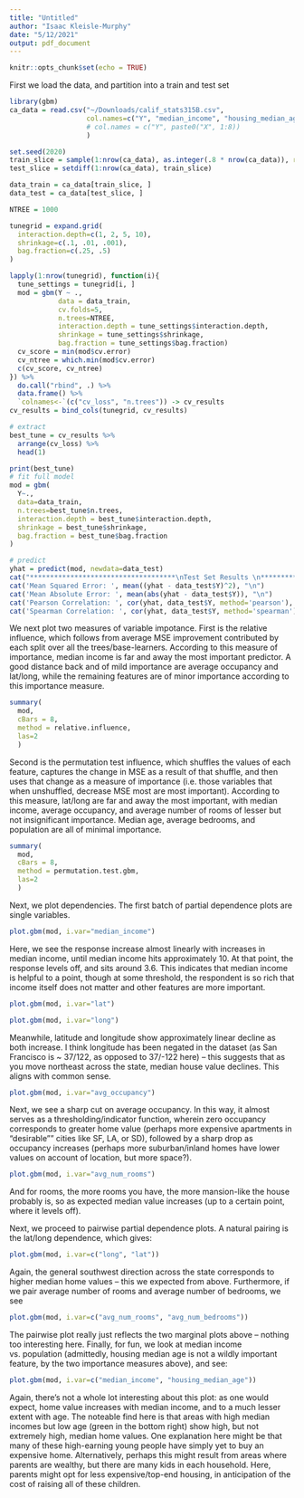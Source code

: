 ```yaml
---
title: "Untitled"
author: "Isaac Kleisle-Murphy"
date: "5/12/2021"
output: pdf_document
---
```


```r
knitr::opts_chunk$set(echo = TRUE)
```


First we load the data, and partition into a train and test set
```r
library(gbm)
ca_data = read.csv("~/Downloads/calif_stats315B.csv", 
                   col.names=c("Y", "median_income", "housing_median_age", "avg_num_rooms", "avg_num_bedrooms", "population", "avg_occupancy", "lat", "long")
                   # col.names = c("Y", paste0("X", 1:8))
                   )

set.seed(2020)
train_slice = sample(1:nrow(ca_data), as.integer(.8 * nrow(ca_data)), replace=F)
test_slice = setdiff(1:nrow(ca_data), train_slice)

data_train = ca_data[train_slice, ]
data_test = ca_data[test_slice, ]

NTREE = 1000

tunegrid = expand.grid(
  interaction.depth=c(1, 2, 5, 10),
  shrinkage=c(.1, .01, .001),
  bag.fraction=c(.25, .5)
)

lapply(1:nrow(tunegrid), function(i){
  tune_settings = tunegrid[i, ]
  mod = gbm(Y ~ ., 
            data = data_train, 
            cv.folds=5, 
            n.trees=NTREE, 
            interaction.depth = tune_settings$interaction.depth,
            shrinkage = tune_settings$shrinkage,
            bag.fraction = tune_settings$bag.fraction)
  cv_score = min(mod$cv.error)
  cv_ntree = which.min(mod$cv.error)
  c(cv_score, cv_ntree)
}) %>%
  do.call("rbind", .) %>%
  data.frame() %>%
  `colnames<-`(c("cv_loss", "n.trees")) -> cv_results
cv_results = bind_cols(tunegrid, cv_results)

# extract
best_tune = cv_results %>% 
  arrange(cv_loss) %>%
  head(1)

print(best_tune)
# fit full model
mod = gbm(
  Y~.,
  data=data_train,
  n.trees=best_tune$n.trees,
  interaction.depth = best_tune$interaction.depth,
  shrinkage = best_tune$shrinkage,
  bag.fraction = best_tune$bag.fraction
)

# predict
yhat = predict(mod, newdata=data_test)
cat("************************************\nTest Set Results \n************************************\n")
cat('Mean Squared Error: ', mean((yhat - data_test$Y)^2), "\n")
cat('Mean Absolute Error: ', mean(abs(yhat - data_test$Y)), "\n")
cat('Pearson Correlation: ', cor(yhat, data_test$Y, method='pearson'), "\n")
cat('Spearman Correlation: ', cor(yhat, data_test$Y, method='spearman'), "\n")
```

We next plot two measures of variable impotance. First is the relative influence, which follows from average MSE improvement contributed by each split over all the trees/base-learners. According to this measure of importance, median income is far and away the most important predictor. A good distance back and of mild importance are average occupancy and lat/long, while the remaining features are of minor importance according to this importance measure. 
```r
summary(
  mod, 
  cBars = 8,
  method = relative.influence,
  las=2
  )
```

Second is the permutation test influence, which shuffles the values of each feature, captures the change in MSE as a result of that shuffle, and then uses that change as a measure of importance (i.e. those variables that when unshuffled, decrease MSE most are most important). According to this measure, lat/long are far and away the most important, with median income, average occupancy, and average number of rooms of lesser but not insignificant importance. Median age, average bedrooms, and population are all of minimal importance. 
```r
summary(
  mod, 
  cBars = 8,
  method = permutation.test.gbm,
  las=2
  )
```

Next, we plot dependencies. The first batch of partial dependence plots are single variables.  
```r
plot.gbm(mod, i.var="median_income")
```

Here, we see the response increase almost linearly with increases in median income, until median income hits approximately 10. At that point, the response levels off, and sits around 3.6. This indicates that median income is helpful to a point, though at some threshold, the respondent is so rich that income itself does not matter and other features are more important. 

```r
plot.gbm(mod, i.var="lat")
```

```r
plot.gbm(mod, i.var="long")
```

Meanwhile, latitude and longitude show approximately linear decline as both increase. I think longitude has been negated in the dataset (as San Francisco is ~ 37/122, as opposed to 37/-122 here) -- this suggests that as you move northeast across the state, median house value declines. This aligns with common sense. 

```r
plot.gbm(mod, i.var="avg_occupancy")
```

Next, we see a sharp cut on average occupancy. In this way, it almost serves as a thresholding/indicator function, wherein zero occupancy corresponds to greater home value (perhaps more expensive apartments in "desirable"" cities like SF, LA, or SD), followed by a sharp drop as occupancy increases (perhaps more suburban/inland homes have lower values on account of location, but more space?). 

```r
plot.gbm(mod, i.var="avg_num_rooms")
```

And for rooms, the more rooms you have, the more mansion-like the house probably is, so as expected median value increases (up to a certain point, where it levels off). 

Next, we proceed to pairwise partial dependence plots. A natural pairing is the lat/long dependence, which gives:
```r
plot.gbm(mod, i.var=c("long", "lat"))
```

Again, the general southwest direction across the state corresponds to higher median home values -- this we expected from above. Furthermore, if we pair average number of rooms and average number of bedrooms, we see

```r
plot.gbm(mod, i.var=c("avg_num_rooms", "avg_num_bedrooms"))
```

The pairwise plot really just reflects the two marginal plots above -- nothing too interesting here. Finally, for fun, we look at median income vs. population (admittedly, housing median age is not a wildly important feature, by the two importance measures above), and see:

```r
plot.gbm(mod, i.var=c("median_income", "housing_median_age"))
```

Again, there's not a whole lot interesting about this plot: as one would expect, home value increases with median income, and to a much lesser extent with age. The noteable find here is that areas with high median incomes but low age (green in the bottom right) show high, but not extremely high, median home values. One explanation here might be that many of these high-earning young people have simply yet to buy an expensive home. Alternatively, perhaps this might result from areas where parents are wealthy, but there are many kids in each household. Here, parents might opt for less expensive/top-end housing, in anticipation of the cost of raising all of these children. 